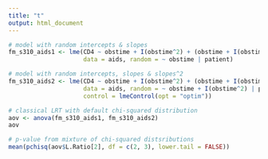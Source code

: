 ```yaml
---
title: "t"
output: html_document
---
```


```r
# model with random intercepts & slopes
fm_s310_aids1 <- lme(CD4 ~ obstime + I(obstime^2) + (obstime + I(obstime^2)):drug, 
                     data = aids, random = ~ obstime | patient)

# model with random intercepts, slopes & slopes^2
fm_s310_aids2 <- lme(CD4 ~ obstime + I(obstime^2) + (obstime + I(obstime^2)):drug, 
                     data = aids, random = ~ obstime + I(obstime^2) | patient,
                     control = lmeControl(opt = "optim"))

# classical LRT with default chi-squared distribution
aov <- anova(fm_s310_aids1, fm_s310_aids2)
aov

# p-value from mixture of chi-squared distsributions
mean(pchisq(aov$L.Ratio[2], df = c(2, 3), lower.tail = FALSE))
```

